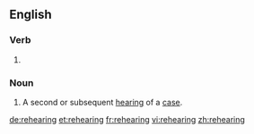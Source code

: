 ==English==

===Verb===
{{head|en}}

# {{present participle of|rehear}}

===Noun===
{{en-noun}}

# {{context|legal|lang=en}} A second or subsequent [[hearing]] of a [[case]].

[[de:rehearing]]
[[et:rehearing]]
[[fr:rehearing]]
[[vi:rehearing]]
[[zh:rehearing]]